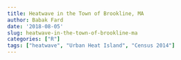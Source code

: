 ```yaml
---
title: Heatwave in the Town of Brookline, MA
author: Babak Fard
date: '2018-08-05'
slug: heatwave-in-the-town-of-brookline-ma
categories: ["R"]
tags: ["heatwave", "Urban Heat Island", "Census 2014"]
---
```


